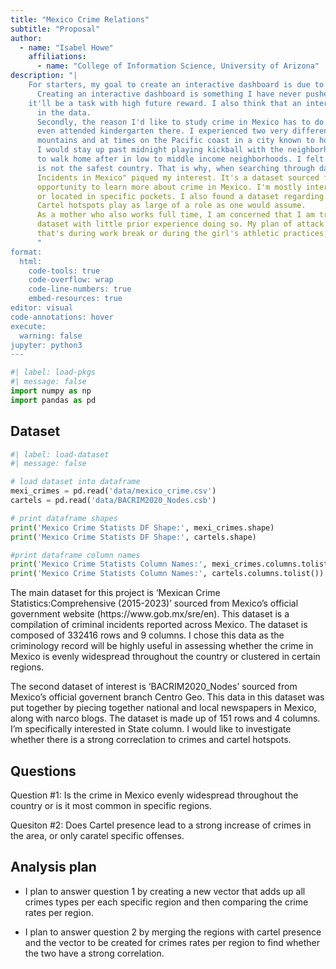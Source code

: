 ```yaml
---
title: "Mexico Crime Relations"
subtitle: "Proposal"
author: 
  - name: "Isabel Howe"
    affiliations:
      - name: "College of Information Science, University of Arizona"
description: "|
    For starters, my goal to create an interactive dashboard is due to the utility I see in creating such a dashboard in my current career.
      Creating an interactive dashboard is something I have never pushed myself to do, and so, while I may regret the extra work, I find
    it'll be a task with high future reward. I also think that an interactive dashboard is a favorable way to get the viewers interested
      in the data.
      Secondly, the reason I'd like to study crime in Mexico has to do with my background. I grew up spending all of my summers in Mexico, I
      even attended kindergarten there. I experienced two very different worlds in Mexico, as, at times, I would stay at a small ranch town in the
      mountains and at times on the Pacific coast in a city known to hold a large tourist attraction. I did not live a sheltered life there,
      I would stay up past midnight playing kickball with the neighborhood kids and, later on in life, would attend dances with my cousins. Only
      to walk home after in low to middle income neighborhoods. I felt very safe growing up there; however, it is common knowledge that Mexico
      is not the safest country. That is why, when searching through databases through Kaggle's platform, "An Extensive Compilation of Criminal
      Incidents in Mexico" piqued my interest. It's a dataset sourced from the Official Mexican Government Website. The dataset provides me an
      opportunity to learn more about crime in Mexico. I'm mostly interested in answering whether the crime is wide-spread throughout the country
      or located in specific pockets. I also found a dataset regarding Cartel Networks. It would be interesting to merge the dataset to see if
      Cartel hotspots play as large of a role as one would assume.
      As a mother who also works full time, I am concerned that I am trying to bite off more than I can handle by creating an interactive
      dataset with little prior experience doing so. My plan of attack is to dedicate minimum an hour daily to the project. Whether
      that's during work break or during the girl's athletic practices, prioritizing this project will be a great personal reward.
      "
format:
  html:
    code-tools: true
    code-overflow: wrap
    code-line-numbers: true
    embed-resources: true
editor: visual
code-annotations: hover
execute:
  warning: false
jupyter: python3
---
```


```python
#| label: load-pkgs
#| message: false
import numpy as np
import pandas as pd
```

## Dataset

```python
#| label: load-dataset
#| message: false

# load dataset into dataframe
mexi_crimes = pd.read('data/mexico_crime.csv')
cartels = pd.read('data/BACRIM2020_Nodes.csb')

# print dataframe shapes
print('Mexico Crime Statists DF Shape:', mexi_crimes.shape)
print('Mexico Crime Statists DF Shape:', cartels.shape)

#print dataframe column names
print('Mexico Crime Statists Column Names:', mexi_crimes.columns.tolist())
print('Mexico Crime Statists Column Names:', cartels.columns.tolist())
```

The main dataset for this project is 'Mexican Crime Statistics:Comprehensive (2015-2023)' sourced from Mexico's official government website (https://www.gob.mx/sre/en).
This dataset is a compilation of criminal incidents reported across Mexico. The dataset is composed of 332416 rows and  9 columns. I chose this data as the criminology 
record will be highly useful in assessing whether the crime in Mexico is evenly widespread throughout the country or clustered in certain regions. 

The second dataset of interest is 'BACRIM2020_Nodes' sourced from Mexico's official governent branch Centro Geo. This data in this dataset was put together by piecing 
together national and local newspapers in Mexico, along with narco blogs. The dataset is made up of 151 rows and 4 columns. I'm specifically interested in 
State column. I would like to investigate whether there is a strong correclation to crimes and cartel hotspots. 


## Questions

Question #1: Is the crime in Mexico evenly widespread throughout the country or is it most common in specific regions.

Quesiton #2: Does Cartel presence lead to a strong increase of crimes in the area, or only caratel specific offenses. 

## Analysis plan

- I plan to answer question 1 by creating a new vector that adds up all crimes types per each specific region and then comparing the crime rates per region. 

- I plan to answer question 2 by merging the regions with cartel presence and the vector to be created for crimes rates per region to find whether the two 
have a strong correlation. 

